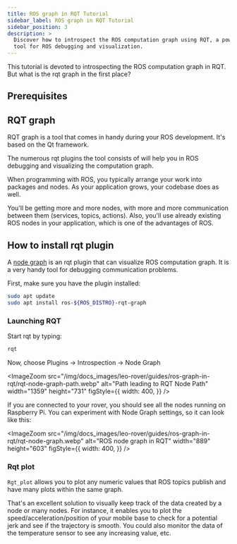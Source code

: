 ```yaml
---
title: ROS graph in RQT Tutorial
sidebar_label: ROS graph in RQT Tutorial
sidebar_position: 3
description: >
  Discover how to introspect the ROS computation graph using RQT, a powerful
  tool for ROS debugging and visualization.
---
```


This tutorial is devoted to introspecting the ROS computation graph in RQT. But
what is the rqt graph in the first place?

## Prerequisites

<LinkButton to="ros-development" title="ROS development" />

## RQT graph

RQT graph is a tool that comes in handy during your ROS development. It's based
on the Qt framework.

The numerous rqt plugins the tool consists of will help you in ROS debugging and
visualizing the computation graph.

When programming with ROS, you typically arrange your work into packages and
nodes. As your application grows, your codebase does as well.

You'll be getting more and more nodes, with more and more communication between
them (services, topics, actions). Also, you'll use already existing ROS nodes in
your application, which is one of the advantages of ROS.

## How to install rqt plugin

A [node graph](http://wiki.ros.org/rqt_graph) is an rqt plugin that can
visualize ROS computation graph. It is a very handy tool for debugging
communication problems.

First, make sure you have the plugin installed:

```bash
sudo apt update
sudo apt install ros-${ROS_DISTRO}-rqt-graph
```

### Launching RQT

Start rqt by typing:

```bash
rqt
```

Now, choose Plugins -> Introspection -> Node Graph

<ImageZoom
  src="/img/docs_images/leo-rover/guides/ros-graph-in-rqt/rqt-node-graph-path.webp"
  alt="Path leading to RQT Node Path"
  width="1359"
  height="731"
  figStyle={{
    width: 400,
  }}
/>

If you are connected to your rover, you should see all the nodes running on
Raspberry Pi. You can experiment with Node Graph settings, so it can look like
this:

<ImageZoom
  src="/img/docs_images/leo-rover/guides/ros-graph-in-rqt/rqt-node-graph.webp"
  alt="ROS node graph in RQT"
  width="889"
  height="603"
  figStyle={{
    width: 400,
  }}
/>

### Rqt plot

`Rgt_plot` allows you to plot any numeric values that ROS topics publish and
have many plots within the same graph.

That's an excellent solution to visually keep track of the data created by a
node or many nodes. For instance, it enables you to plot the
speed/acceleration/position of your mobile base to check for a potential jerk
and see if the trajectory is smooth. You could also monitor the data of the
temperature sensor to see any increasing value, etc.
